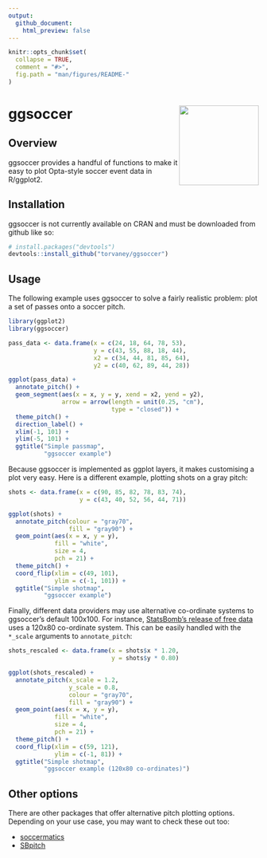 ```yaml
---
output:
  github_document:
    html_preview: false
---
```


<!-- README.md is generated from README.Rmd. Please edit that file -->

```r
knitr::opts_chunk$set(
  collapse = TRUE,
  comment = "#>",
  fig.path = "man/figures/README-"
)
```

# ggsoccer  <img src="man/figures/logo.png" width="160px" align="right" /> 

## Overview

ggsoccer provides a handful of functions to make it easy to plot Opta-style soccer event data in R/ggplot2.

## Installation

ggsoccer is not currently available on CRAN and must be downloaded from github like so:

```r
# install.packages("devtools")
devtools::install_github("torvaney/ggsoccer")
```

## Usage

The following example uses ggsoccer to solve a fairly realistic problem: plot a set of passes onto a soccer pitch.

```r
library(ggplot2)
library(ggsoccer)

pass_data <- data.frame(x = c(24, 18, 64, 78, 53),
                        y = c(43, 55, 88, 18, 44),
                        x2 = c(34, 44, 81, 85, 64),
                        y2 = c(40, 62, 89, 44, 28))

ggplot(pass_data) +
  annotate_pitch() +
  geom_segment(aes(x = x, y = y, xend = x2, yend = y2),
               arrow = arrow(length = unit(0.25, "cm"),
                             type = "closed")) +
  theme_pitch() +
  direction_label() +
  xlim(-1, 101) +
  ylim(-5, 101) +
  ggtitle("Simple passmap", 
          "ggsoccer example")
```

Because ggsoccer is implemented as ggplot layers, it makes customising a plot very easy. Here is a different example, plotting shots on a gray pitch:

```r

shots <- data.frame(x = c(90, 85, 82, 78, 83, 74),
                    y = c(43, 40, 52, 56, 44, 71))

ggplot(shots) +
  annotate_pitch(colour = "gray70",
                 fill = "gray90") +
  geom_point(aes(x = x, y = y),
             fill = "white", 
             size = 4, 
             pch = 21) +
  theme_pitch() +
  coord_flip(xlim = c(49, 101),
             ylim = c(-1, 101)) +
  ggtitle("Simple shotmap",
          "ggsoccer example")
```

Finally, different data providers may use alternative co-ordinate systems to 
ggsoccer's default 100x100. For instance, [StatsBomb's release of free data]()
uses a 120x80 co-ordinate system. This can be easily handled with the `*_scale`
arguments to `annotate_pitch`:

```r
shots_rescaled <- data.frame(x = shots$x * 1.20,
                             y = shots$y * 0.80)

ggplot(shots_rescaled) +
  annotate_pitch(x_scale = 1.2,
                 y_scale = 0.8,
                 colour = "gray70",
                 fill = "gray90") +
  geom_point(aes(x = x, y = y),
             fill = "white", 
             size = 4, 
             pch = 21) +
  theme_pitch() +
  coord_flip(xlim = c(59, 121),
             ylim = c(-1, 81)) +
  ggtitle("Simple shotmap",
          "ggsoccer example (120x80 co-ordinates)")
```


## Other options

There are other packages that offer alternative pitch plotting options. 
Depending on your use case, you may want to check these out too:

 * [soccermatics](https://github.com/JoGall/soccermatics)
 * [SBpitch](https://github.com/FCrSTATS/SBpitch)
